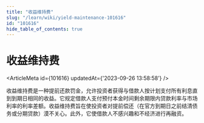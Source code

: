 ```yaml
---
title: "收益维持费"
slug: "/learn/wiki/yield-maintenance-101616"
id: "101616"
hide_table_of_contents: true
---
```



# 收益维持费

<ArticleMeta id={101616} updatedAt={'2023-09-26 13:58:58'} />
<div className='border-solid border-b border-t-0 my-4 border-[var(--ifm-color-gray-300)]' />

收益维持费是一种提前还款罚金，允许投资者获得与借款人按计划支付所有利息直到到期日相同的收益。它规定借款人支付预付本金时间剩余期限内贷款利率与市场利率的利率差额。收益维持费旨在使投资者对提前偿还（在官方到期日之前结清债务或分期贷款）漠不关心。此外，它使借款人不感兴趣和不经济进行再融资。
